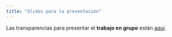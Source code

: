---
title: "Slides para la presentación"
---

Las transparencias para presentar el **trabajo en grupo** están [aquí](slides.qmd){target="_blank"}. 
